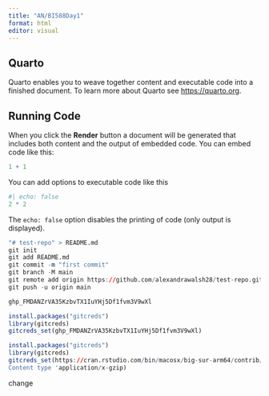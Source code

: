 ```yaml
---
title: "AN/BI588Day1"
format: html
editor: visual
---
```


## Quarto

Quarto enables you to weave together content and executable code into a finished document. To learn more about Quarto see <https://quarto.org>.

## Running Code

When you click the **Render** button a document will be generated that includes both content and the output of embedded code. You can embed code like this:

```r
1 + 1
```

You can add options to executable code like this

```r
#| echo: false
2 * 2
```

The `echo: false` option disables the printing of code (only output is displayed).

```r
"# test-repo" > README.md
git init
git add README.md
git commit -m "first commit"
git branch -M main
git remote add origin https://github.com/alexandrawalsh28/test-repo.git
git push -u origin main

```

```r
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
```

```r
install.packages("gitcreds")
library(gitcreds)
gitcreds_set(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)
```

```r
install.packages("gitcreds")
library(gitcreds)
gitcreds_set(https://cran.rstudio.com/bin/macosx/big-sur-arm64/contrib/4.4/gitcreds_0.1.2.tgz'
Content type 'application/x-gzip)
```

change
